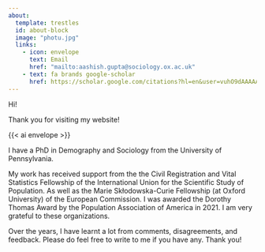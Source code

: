 ```yaml
---
about:
  template: trestles
  id: about-block
  image: "photu.jpg"
  links:
    - icon: envelope
      text: Email
      href: "mailto:aashish.gupta@sociology.ox.ac.uk"  
    - text: fa brands google-scholar 
      href: https://scholar.google.com/citations?hl=en&user=vuhO9dAAAAAJ&view_op=list_works&sortby=pubdate
---
```


Hi!

Thank you for visiting my website!

{{< ai envelope >}}

I have a PhD in Demography and Sociology from the University of Pennsylvania.

My work has received support from the the Civil Registration and Vital Statistics Fellowship of the International Union for the Scientific Study of Population. As well as the Marie Skłodowska-Curie Fellowship (at Oxford University) of the European Commission. I was awarded the Dorothy Thomas Award by the Population Association of America in 2021. I am very grateful to these organizations.

Over the years, I have learnt a lot from comments, disagreements, and feedback. Please do feel free to write to me if you have any. Thank you!

<!--# should we have a sidebar: https://quarto.org/docs/websites/website-navigation.html -->
